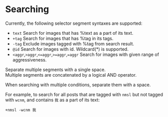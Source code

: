 # Searching


Currently, the following selector segment syntaxes are supported:  

- `text` Search for images that has %text as a part of its text.
- `+tag` Search for images that has %tag in its tags.
- `-tag` Exclude images tagged with %tag from search result.
- `@id` Search for images with id. Wildcard(*) is supported.
- `<aggr`,`>aggr`,`<=aggr`,`>=aggr`,`=aggr` Search for images with given range of aggressiveness.

Separate multiple segments with a single space.  
Multiple segments are concatenated by a logical AND operator.  

When searching with multiple conditions, separate them with a space.  

For example, to search for all posts that are tagged with `nmsl` but not tagged with `wcnm`, and contains `我` as a part of its text:

```
+nmsl -wcnm 我
```
